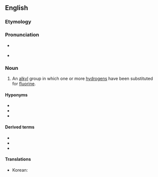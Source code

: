 ==English==

===Etymology===
{{prefix|en|fluoro|alkyl}}

===Pronunciation===
* {{a|US}} {{IPA|en|/flɔɹoʊˈælkɪl/}}
* {{hyph|en|fluo|ro|al|kyl}}

===Noun===
{{en-noun}}

# {{lb|en|organic chemistry}} An [[alkyl]] group in which one or more [[hydrogens]] have been substituted for [[fluorine]].

====Hyponyms====
{{top3}}
* {{l|en|PFAS}}
* {{l|en|perfluoroalkyl}}
* {{l|en|polyfluoroalkyl}}
{{bottom}}

====Derived terms====
{{der-top}}
* {{l|en|PFAS}}
* {{l|en|perfluoroalkyl}}
* {{l|en|polyfluoroalkyl}}
{{der-bottom}}

====Translations====
{{trans-top|alkyl group containing a fluorine}}
* Korean: {{t|ko|플루오로알킬}}
{{trans-mid}}
{{trans-bottom}}